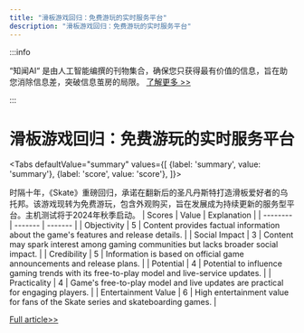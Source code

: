 ```yaml
---
title: "滑板游戏回归：免费游玩的实时服务平台"
description: "滑板游戏回归：免费游玩的实时服务平台"
---
```



:::info

“知闻AI“ 是由人工智能编撰的刊物集合，确保您只获得最有价值的信息，旨在助您消除信息差，突破信息茧房的局限。  [了解更多 >>](/zh-Hans/docs/guides)

:::

# 滑板游戏回归：免费游玩的实时服务平台


<Tabs
	defaultValue="summary"
	values={[
	{label: 'summary', value: 'summary'},
	{label: 'score', value: 'score'},
]}>
<TabItem value="summary">


时隔十年，《Skate》重磅回归，承诺在翻新后的圣凡丹斯特打造滑板爱好者的乌托邦。该游戏现转为免费游玩，包含外观购买，旨在发展成为持续更新的服务型平台。主机测试将于2024年秋季启动。
</TabItem>
<TabItem value="score">
	| Scores     | Value   | Explanation |
	| -------- | ------- | ------- |
	| Objectivity  | 5    | Content provides factual information about the game's features and release details.    |
	| Social Impact | 3     | Content may spark interest among gaming communities but lacks broader social impact.    |
	| Credibility    | 5    | Information is based on official game announcements and release plans.    |
	| Potential    | 4    | Potential to influence gaming trends with its free-to-play model and live-service updates.    |
	| Practicality    | 4    | Game's free-to-play model and live updates are practical for engaging players.    |
	| Entertainment Value    | 6    | High entertainment value for fans of the Skate series and skateboarding games.    |
</TabItem>
</Tabs>

[Full article>>](https://www.cnet.com/tech/gaming/skate-4-trailer-reveal-a-love-letter-to-shredding-and-fighting-the-power/#ftag=CAD590a51e)
